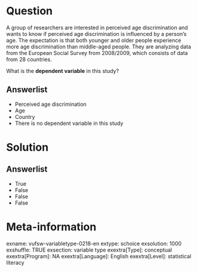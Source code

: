 Question
========
A group of researchers are interested in perceived age discrimination and wants to know if perceived age discrimination is influenced by a person's age. The expectation is that both younger and older people experience more age discrimination than middle-aged people. They are analyzing data from the European Social Survey from 2008/2009, which consists of data from 28 countries.  
   
What is the **dependent variable** in this study?

Answerlist
----------
* Perceived age discrimination
* Age
* Country
* There is no dependent variable in this study

Solution
========

Answerlist
----------
* True
* False
* False
* False

Meta-information
================
exname: vufsw-variabletype-0218-en
extype: schoice
exsolution: 1000
exshuffle: TRUE
exsection: variable type
exextra[Type]: conceptual
exextra[Program]: NA
exextra[Language]: English
exextra[Level]: statistical literacy

